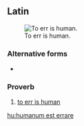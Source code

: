 ==Latin==
[[File:Errare humanum est.jpg|thumb|To err is human.]]

===Alternative forms===
* {{l|la|errare humanum est|errāre hūmānum est}}

===Proverb===
{{head|la|proverb|head=[[hūmānum]] [[sum|est]] [[erro|errāre]]}}

# [[to err is human]]

[[hu:humanum est errare]]